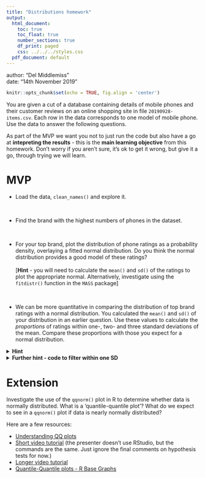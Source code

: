```yaml
---
title: "Distributions homework"
output:
  html_document:
    toc: true
    toc_float: true
    number_sections: true
    df_print: paged
    css: ../../../styles.css
  pdf_document: default
---
```


<div class="blame">
author: "Del Middlemiss"<br>
date: "14th November 2019"
</div>

```r
knitr::opts_chunk$set(echo = TRUE, fig.align = 'center')
```

You are given a cut of a database containing details of mobile phones and their customer reviews on an online shopping site in file `20190928-items.csv`. Each row in the data corresponds to one model of mobile phone. Use the data to answer the following questions.  

As part of the MVP we want you not to just run the code but also have a go at **intepreting the results** - this is the **main learning objective** from this homework. Don't worry if you aren't sure, it's ok to get it wrong, but give it a go, through trying we will learn.  

# MVP

* Load the data, `clean_names()` and explore it.

<br>

* Find the brand with the highest numbers of phones in the dataset.

<br>

* For your top brand, plot the distribution of phone ratings as a probability density, overlaying a fitted normal distribution. Do you think the normal distribution provides a good model of these ratings?<br><br>[**Hint** - you will need to calculate the `mean()` and `sd()` of the ratings to plot the appropriate normal. Alternatively, investigate using the `fitdistr()` function in the `MASS` package]

<br>

* We can be more quantitative in comparing the distribution of top brand ratings with a normal distribution. You calculated the `mean()` and `sd()` of your distribution in an earlier question. Use these values to calculate the *proportions* of ratings within one-, two- and three standard deviations of the mean. Compare these proportions with those you expect for a normal distribution.  

<details>
<summary>**Hint**</summary>
You can use a `filter()` to get only the ratings within one-, two- and three standard deviations of the mean, and then think about how to calculate what proportion each of these filtered sets make of the total number of ratings. You'll need to use three separate `filter()` and `summarise()` pipes to do this.
</details>

<details>
<summary>**Further hint - code to filter within one SD**</summary>
Here's the code to filter and summarise the proportion of ratings within one standard deviation of the mean.

```r
samsung_ratings %>%
  filter(rating >= samsung_stats$mean - samsung_stats$sd) %>%
  filter(rating <= samsung_stats$mean + samsung_stats$sd) %>%
  summarise(prop_within_1sd = n() / nrow(samsung_ratings))
```
</details>

# Extension

Investigate the use of the `qqnorm()` plot in R to determine whether data is normally distributed. What is a 'quantile-quantile plot'? What do we expect to see in a `qqnorm()` plot if data is nearly normally distributed?

Here are a few resources:

* [Understanding QQ plots](https://data.library.virginia.edu/understanding-q-q-plots/)
* [Short video tutorial](https://www.youtube.com/watch?v=Erze9pNIX8A) (the presenter doesn't use RStudio, but the commands are the same. Just ignore the final comments on hypothesis tests for now.)
* [Longer video tutorial](https://www.youtube.com/watch?v=smJBsZ4YQZw)
* [Quantile-Quantile plots - R Base Graphs](http://www.sthda.com/english/wiki/qq-plots-quantile-quantile-plots-r-base-graphs)

